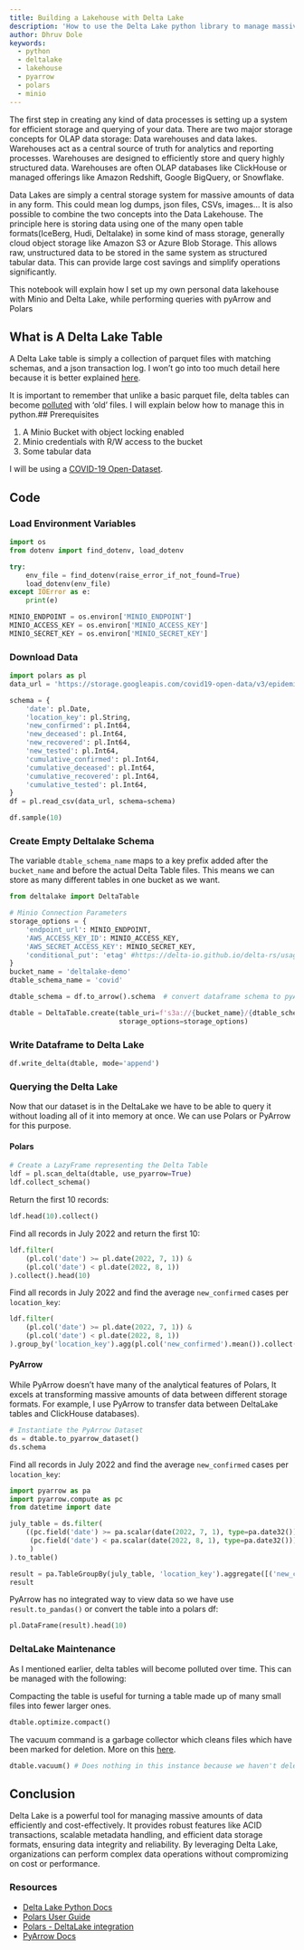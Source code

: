 ```yaml
---
title: Building a Lakehouse with Delta Lake
description: 'How to use the Delta Lake python library to manage massive amounts of data at scale.'
author: Dhruv Dole
keywords:
  - python
  - deltalake
  - lakehouse
  - pyarrow
  - polars
  - minio
---
```


The first step in creating any kind of data processes is setting up a system for efficient storage and querying of your data. There are two major storage concepts for OLAP data storage: Data warehouses and data lakes. Warehouses act as a central source of truth for analytics and reporting processes. Warehouses are designed to efficiently store and query highly structured data. Warehouses are often OLAP databases like ClickHouse or managed offerings like Amazon Redshift, Google BigQuery, or Snowflake.

Data Lakes are simply a central storage system for massive amounts of data in any form. This could mean log dumps, json files, CSVs, images... It is also possible to combine the two concepts into the Data Lakehouse. The principle here is storing data using one of the many open table formats(IceBerg, Hudi, Deltalake) in some kind of mass storage, generally cloud object storage like Amazon S3 or Azure Blob Storage. This allows raw, unstructured data to be stored in the same system as structured tabular data. This can provide large cost savings and simplify operations significantly.

This notebook will explain how I set up my own personal data lakehouse with Minio and Delta Lake, while performing queries with pyArrow and Polars

##  What is A Delta Lake Table
A Delta Lake table is simply a collection of parquet files with matching schemas, and a json transaction log. I won't go into too much detail here because it is better explained [here](https://delta-io.github.io/delta-rs/how-delta-lake-works/architecture-of-delta-table/).

It is important to remember that unlike a basic parquet file, delta tables can become [polluted](https://delta-io.github.io/delta-rs/usage/managing-tables/) with 'old' files. I will explain below how to manage this in python.## Prerequisites

1. A Minio Bucket with object locking enabled
2. Minio credentials with R/W access to the bucket
3. Some tabular data

I will be using a [COVID-19 Open-Dataset](https://github.com/GoogleCloudPlatform/covid-19-open-data).

## Code

### Load Environment Variables

```python
import os
from dotenv import find_dotenv, load_dotenv

try:
    env_file = find_dotenv(raise_error_if_not_found=True)
    load_dotenv(env_file)
except IOError as e:
    print(e)

MINIO_ENDPOINT = os.environ['MINIO_ENDPOINT']
MINIO_ACCESS_KEY = os.environ['MINIO_ACCESS_KEY']
MINIO_SECRET_KEY = os.environ['MINIO_SECRET_KEY']
```

### Download Data

```python
import polars as pl
data_url = 'https://storage.googleapis.com/covid19-open-data/v3/epidemiology.csv'

schema = {
    'date': pl.Date,
    'location_key': pl.String,
    'new_confirmed': pl.Int64,
    'new_deceased': pl.Int64,
    'new_recovered': pl.Int64,
    'new_tested': pl.Int64,
    'cumulative_confirmed': pl.Int64,
    'cumulative_deceased': pl.Int64,
    'cumulative_recovered': pl.Int64,
    'cumulative_tested': pl.Int64,
}
df = pl.read_csv(data_url, schema=schema)

df.sample(10)
```

### Create Empty Deltalake Schema
::: { .callout-note }
The variable `dtable_schema_name` maps to a key prefix added after the `bucket_name` and before the actual Delta Table files. This means we can store as many different tables in one bucket as we want.
:::

```python
from deltalake import DeltaTable

# Minio Connection Parameters
storage_options = {
    'endpoint_url': MINIO_ENDPOINT,
    'AWS_ACCESS_KEY_ID': MINIO_ACCESS_KEY,
    'AWS_SECRET_ACCESS_KEY': MINIO_SECRET_KEY,
    'conditional_put': 'etag' #https://delta-io.github.io/delta-rs/usage/writing/writing-to-s3-with-locking-provider/#enabling-concurrent-writes-for-alternative-clients
}
bucket_name = 'deltalake-demo'
dtable_schema_name = 'covid'

dtable_schema = df.to_arrow().schema  # convert dataframe schema to pyArrow

dtable = DeltaTable.create(table_uri=f's3a://{bucket_name}/{dtable_schema_name}', schema=dtable_schema,
                           storage_options=storage_options)
```

### Write Dataframe to Delta Lake

```python
df.write_delta(dtable, mode='append')
```

### Querying the Delta Lake
Now that our dataset is in the DeltaLake we have to be able to query it without loading all of it into memory at once. We can use Polars or PyArrow for this purpose.

#### Polars

```python
# Create a LazyFrame representing the Delta Table
ldf = pl.scan_delta(dtable, use_pyarrow=True)
ldf.collect_schema()
```

Return the first 10 records:

```python
ldf.head(10).collect()
```

Find all records in July 2022 and return the first 10:

```python
ldf.filter(
    (pl.col('date') >= pl.date(2022, 7, 1)) &
    (pl.col('date') < pl.date(2022, 8, 1))
).collect().head(10)
```

Find all records in July 2022 and find the average `new_confirmed` cases per `location_key`:

```python
ldf.filter(
    (pl.col('date') >= pl.date(2022, 7, 1)) &
    (pl.col('date') < pl.date(2022, 8, 1))
).group_by('location_key').agg(pl.col('new_confirmed').mean()).collect().head(10)
```

#### PyArrow
::: { .callout-note }
While PyArrow doesn't have many of the analytical features of Polars, It excels at transforming massive amounts of data between different storage formats. For example, I use PyArrow to transfer data between DeltaLake tables and ClickHouse databases).
:::

```python
# Instantiate the PyArrow Dataset
ds = dtable.to_pyarrow_dataset()
ds.schema
```

Find all records in July 2022 and find the average `new_confirmed` cases per `location_key`:

```python
import pyarrow as pa
import pyarrow.compute as pc
from datetime import date

july_table = ds.filter(
    ((pc.field('date') >= pa.scalar(date(2022, 7, 1), type=pa.date32())) &
     (pc.field('date') < pa.scalar(date(2022, 8, 1), type=pa.date32()))
     )
).to_table()

result = pa.TableGroupBy(july_table, 'location_key').aggregate([('new_confirmed', 'mean')])
result
```

PyArrow has no integrated way to view data so we have use `result.to_pandas()` or convert the table into a polars df:

```python
pl.DataFrame(result).head(10)
```

### DeltaLake Maintenance
As I mentioned earlier, delta tables will become polluted over time. This can be managed with the following:

Compacting the table is useful for turning a table made up of many small files into fewer larger ones.

```python
dtable.optimize.compact()
```

The vacuum command is a garbage collector which cleans files which have been marked for deletion. More on this [here](https://delta-io.github.io/delta-rs/usage/managing-tables/).

```python
dtable.vacuum() # Does nothing in this instance because we haven't deleted any rows.
```

## Conclusion
Delta Lake is a powerful tool for managing massive amounts of data efficiently and cost-effectively. It provides robust features like ACID transactions, scalable metadata handling, and efficient data storage formats, ensuring data integrity and reliability. By leveraging Delta Lake, organizations can perform complex data operations without compromizing on cost or performance.


### Resources
- [Delta Lake Python Docs](https://delta-io.github.io/delta-rs/)
- [Polars User Guide](https://docs.pola.rs/)
- [Polars - DeltaLake integration](https://delta-io.github.io/delta-rs/integrations/delta-lake-polars/)
- [PyArrow Docs](https://arrow.apache.org/docs/python/index.html)

